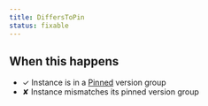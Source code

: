```yaml
---
title: DiffersToPin
status: fixable
---
```


## When this happens

- ✓ Instance is in a [Pinned](VERSION_GROUP_PINNED) version group
- ✘ Instance mismatches its pinned version group
